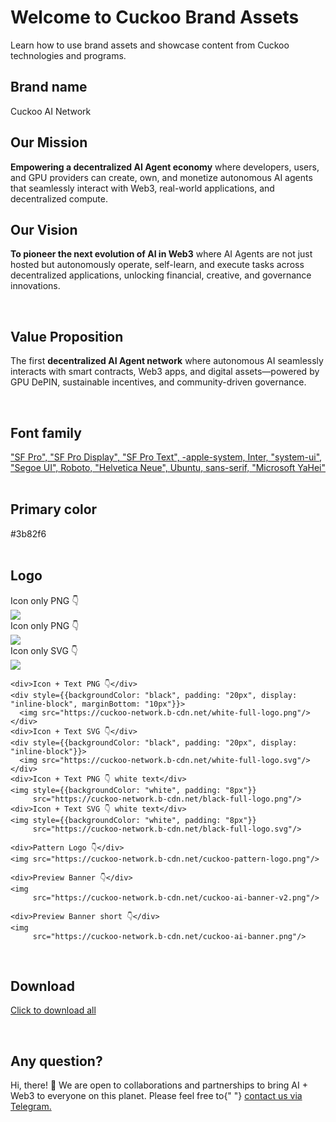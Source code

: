 # Welcome to Cuckoo Brand Assets

Learn how to use brand assets and showcase content from Cuckoo technologies and programs.

<div className="row">
  <div className="col">
    <h2 style={{margin: 0}}>Brand name</h2>
  </div>
  <div className="col">
    <p>Cuckoo AI Network</p>
  </div>
</div>

<div className="row">
  <div className="col">
    <h2 style={{margin: 0}}>Our Mission</h2>
  </div>
  <div className="col">
    <p>
      <strong>Empowering a decentralized AI Agent economy</strong> where developers, users, and GPU providers can create, own, and monetize autonomous AI agents that seamlessly interact with Web3, real-world applications, and decentralized compute.
    </p>
  </div>
</div>

<div className="row">
  <div className="col">
    <h2 style={{margin: 0}}>Our Vision</h2>
  </div>
  <div className="col">
    <p>
       <strong>To pioneer the next evolution of AI in Web3</strong> where AI Agents are not just hosted but autonomously operate, self-learn, and execute tasks across decentralized applications, unlocking financial, creative, and governance innovations.
    </p>
  </div>
</div>

<br />

<div className="row">
  <div className="col">
    <h2 style={{margin: 0}}>Value Proposition</h2>
  </div>
  <div className="col">
    <p>
      The first <strong>decentralized AI Agent network</strong> where autonomous AI seamlessly interacts with smart contracts, Web3 apps, and digital assets—powered by GPU DePIN, sustainable incentives, and community-driven governance.
    </p>
  </div>
</div>

<br />

<div className="row">
  <div className="col">
    <h2 style={{margin: 0}}>Font family</h2>
  </div>
  <div className="col">
    <a href="https://developer.apple.com/fonts/" target="_blank">
      "SF Pro", "SF Pro Display", "SF Pro Text", -apple-system, Inter,
      "system-ui", "Segoe UI", Roboto, "Helvetica Neue",
      Ubuntu, sans-serif, "Microsoft YaHei"
    </a>
  </div>
</div>

<br />

<div className="row">
  <div className="col">
    <h2 style={{margin: 0}}>Primary color</h2>
  </div>
  <div className="col">
    <div
      style={{
        width: "20px",
        height: "20px",
        backgroundColor: "#3b82f6",
        marginRight: "10px",
      }}
    ></div>
    #3b82f6
  </div>
</div>

<br />

<div className="row">
  <div className="col"><h2 style={{margin: 0}}>Logo</h2></div>
  <div className="col">
    <div>Icon only PNG 👇</div>
    <img style={{width: "48px"}} src="/img/favicon.png"/>
    <div>Icon only PNG 👇</div>
    <img style={{width: "48px"}} src="/img/favicon-black.png"/>
        <div>Icon only SVG 👇</div>
        <img style={{width: "48px"}} src="/img/favicon.svg"/>

    <div>Icon + Text PNG 👇</div>
    <div style={{backgroundColor: "black", padding: "20px", display: "inline-block", marginBottom: "10px"}}>
      <img src="https://cuckoo-network.b-cdn.net/white-full-logo.png"/>
    </div>
    <div>Icon + Text SVG 👇</div>
    <div style={{backgroundColor: "black", padding: "20px", display: "inline-block"}}>
      <img src="https://cuckoo-network.b-cdn.net/white-full-logo.svg"/>
    </div>
    <div>Icon + Text PNG 👇 white text</div>
    <img style={{backgroundColor: "white", padding: "8px"}}
         src="https://cuckoo-network.b-cdn.net/black-full-logo.png"/>
    <div>Icon + Text SVG 👇 white text</div>
    <img style={{backgroundColor: "white", padding: "8px"}}
         src="https://cuckoo-network.b-cdn.net/black-full-logo.svg"/>

    <div>Pattern Logo 👇</div>
    <img src="https://cuckoo-network.b-cdn.net/cuckoo-pattern-logo.png"/>

    <div>Preview Banner 👇</div>
    <img
         src="https://cuckoo-network.b-cdn.net/cuckoo-ai-banner-v2.png"/>

    <div>Preview Banner short 👇</div>
    <img
         src="https://cuckoo-network.b-cdn.net/cuckoo-ai-banner.png"/>
  </div>
</div>

<br />

<div className="row">
  <div className="col">
    <h2 style={{margin: 0}}>Download</h2>
  </div>
  <div className="col">
    <p>
      <a href="https://cuckoo-network.b-cdn.net/cuckoo-brand-assets.zip">
        Click to download all
      </a>
    </p>
  </div>
</div>

<br />

<div className="row">
  <div className="col">
    <h2 style={{margin: 0}}>Any question?</h2>
  </div>
  <div className="col">
    <p>
      Hi, there! 👋 We are open to collaborations and partnerships to bring AI +
      Web3 to everyone on this planet. Please feel free to{" "}
      <a href="https://cuckoo.network/tg">contact us via Telegram.</a>
    </p>
  </div>
</div>

